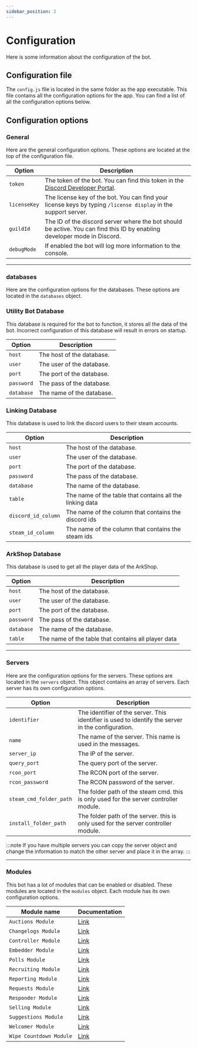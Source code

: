 ```yaml
---
sidebar_position: 2
---
```



# Configuration

Here is some information about the configuration of the bot.

## Configuration file

The `config.js` file is located in the same folder as the app executable. This file contains all the configuration options for the app. You can find a list of all the configuration options below.

## Configuration options

### General

Here are the general configuration options. These options are located at the top of the configuration file.

| Option       | Description                                                                                                                   |
| ------------ | ----------------------------------------------------------------------------------------------------------------------------- |
| `token`      | The token of the bot. You can find this token in the [Discord Developer Portal](https://discord.com/developers/applications). |
| `licenseKey` | The license key of the bot. You can find your license keys by typing `/license display` in the support server.                |
| `guildId`    | The ID of the discord server where the bot should be active. You can find this ID by enabling developer mode in Discord.      |
| `debugMode`  | If enabled the bot will log more information to the console.                                                                  |

---

### databases

Here are the configuration options for the databases. These options are located in the `databases` object.

<Tabs>
<TabItem value="utilitybot" label="Utility Bot">

<h3>Utility Bot Database</h3>

This database is required for the bot to function, it stores all the data of the bot. Incorrect configuration of this database will result in errors on startup.

| Option     | Description               |
| ---------- | ------------------------- |
| `host`     | The host of the database. |
| `user`     | The user of the database. |
| `port`     | The port of the database. |
| `password` | The pass of the database. |
| `database` | The name of the database. |

</TabItem>
<TabItem value="linking" label="Linking">

<h3>Linking Database</h3>

This database is used to link the discord users to their steam accounts.

| Option              | Description                                              |
| ------------------- | -------------------------------------------------------- |
| `host`              | The host of the database.                                |
| `user`              | The user of the database.                                |
| `port`              | The port of the database.                                |
| `password`          | The pass of the database.                                |
| `database`          | The name of the database.                                |
| `table`             | The name of the table that contains all the linking data |
| `discord_id_column` | The name of the column that contains the discord ids     |
| `steam_id_column`   | The name of the column that contains the steam ids       |

</TabItem>
<TabItem value="arkshop" label="ArkShop">

<h3>ArkShop Database</h3>

This database is used to get all the player data of the ArkShop.

| Option     | Description                                         |
| ---------- | --------------------------------------------------- |
| `host`     | The host of the database.                           |
| `user`     | The user of the database.                           |
| `port`     | The port of the database.                           |
| `password` | The pass of the database.                           |
| `database` | The name of the database.                           |
| `table`    | The name of the table that contains all player data |

</TabItem>
</Tabs>

---

### Servers

Here are the configuration options for the servers. These options are located in the `servers` object. This object contains an array of servers. Each server has its own configuration options.

| Option                  | Description                                                                                        |
| ----------------------- | -------------------------------------------------------------------------------------------------- |
| `identifier`            | The identifier of the server. This identifier is used to identify the server in the configuration. |
| `name`                  | The name of the server. This name is used in the messages.                                         |
| `server_ip`             | The IP of the server.                                                                              |
| `query_port`            | The query port of the server.                                                                      |
| `rcon_port`             | The RCON port of the server.                                                                       |
| `rcon_password`         | The RCON password of the server.                                                                   |
| `steam_cmd_folder_path` | The folder path of the steam cmd. this is only used for the server controller module.              |
| `install_folder_path`   | The folder path of the server. this is only used for the server controller module.                 |

:::note
If you have multiple servers you can copy the server object and change the information to match the other server and place it in the array.
:::

---

### Modules

This bot has a lot of modules that can be enabled or disabled. These modules are located in the `modules` object. Each module has its own configuration options.

| Module name             | Documentation                                |
| ----------------------- | :------------------------------------------- |
| `Auctions Module`       | [Link](/docs/utilitybot/modules/auctions)    |
| `Changelogs Module`     | [Link](/docs/utilitybot/modules/changelog)   |
| `Controller Module`     | [Link](/docs/utilitybot/modules/controller)  |
| `Embedder Module`       | [Link](/docs/utilitybot/modules/embedder)    |
| `Polls Module`          | [Link](/docs/utilitybot/modules/polls)       |
| `Recruiting Module`     | [Link](/docs/utilitybot/modules/recruiting)  |
| `Reporting Module`      | [Link](/docs/utilitybot/modules/reporting)   |
| `Requests Module`       | [Link](/docs/utilitybot/modules/request)     |
| `Responder Module`      | [Link](/docs/utilitybot/modules/responder)   |
| `Selling Module`        | [Link](/docs/utilitybot/modules/selling)     |
| `Suggestions Module`    | [Link](/docs/utilitybot/modules/suggestions) |
| `Welcomer Module`       | [Link](/docs/utilitybot/modules/welcomer)    |
| `Wipe Countdown Module` | [Link](/docs/utilitybot/modules/wipe)        |
